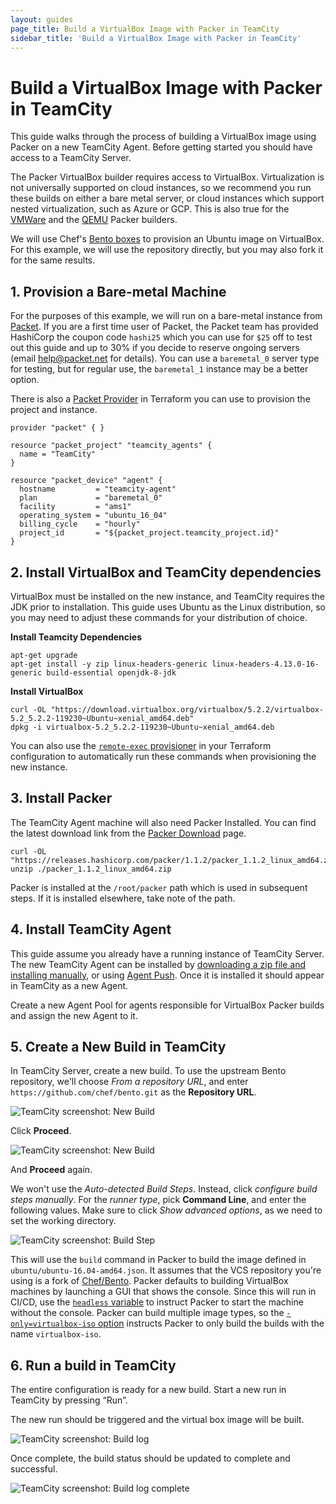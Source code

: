 ```yaml
---
layout: guides
page_title: Build a VirtualBox Image with Packer in TeamCity
sidebar_title: 'Build a VirtualBox Image with Packer in TeamCity'
---
```


# Build a VirtualBox Image with Packer in TeamCity

This guide walks through the process of building a VirtualBox image using
Packer on a new TeamCity Agent. Before getting started you should have access
to a TeamCity Server.

The Packer VirtualBox builder requires access to VirtualBox. Virtualization is
not universally supported on cloud instances, so we recommend you run these
builds on either a bare metal server, or cloud instances which support nested
virtualization, such as Azure or GCP. This is also true for the
[VMWare](/docs/builders/vmware) and the [QEMU](/docs/builders/qemu)
Packer builders.

We will use Chef's [Bento boxes](https://github.com/chef/bento) to provision an
Ubuntu image on VirtualBox. For this example, we will use the repository
directly, but you may also fork it for the same results.

## 1. Provision a Bare-metal Machine

For the purposes of this example, we will run on a bare-metal instance from
[Packet](https://www.packet.net/). If you are a first time user of Packet, the
Packet team has provided HashiCorp the coupon code `hashi25` which you can use
for `$25` off to test out this guide and up to 30&#x25; if you decide to
reserve ongoing servers (email help@packet.net for details). You can use
a `baremetal_0` server type for testing, but for regular use, the `baremetal_1`
instance may be a better option.

There is also a [Packet
Provider](https://www.terraform.io/docs/providers/packet/index.html) in
Terraform you can use to provision the project and instance.

```hcl
provider "packet" { }

resource "packet_project" "teamcity_agents" {
  name = "TeamCity"
}

resource "packet_device" "agent" {
  hostname         = "teamcity-agent"
  plan             = "baremetal_0"
  facility         = "ams1"
  operating_system = "ubuntu_16_04"
  billing_cycle    = "hourly"
  project_id       = "${packet_project.teamcity_project.id}"
}
```

## 2. Install VirtualBox and TeamCity dependencies

VirtualBox must be installed on the new instance, and TeamCity requires the JDK
prior to installation. This guide uses Ubuntu as the Linux distribution, so you
may need to adjust these commands for your distribution of choice.

**Install Teamcity Dependencies**

```shell
apt-get upgrade
apt-get install -y zip linux-headers-generic linux-headers-4.13.0-16-generic build-essential openjdk-8-jdk
```

**Install VirtualBox**

```shell
curl -OL "https://download.virtualbox.org/virtualbox/5.2.2/virtualbox-5.2_5.2.2-119230~Ubuntu~xenial_amd64.deb"
dpkg -i virtualbox-5.2_5.2.2-119230~Ubuntu~xenial_amd64.deb
```

You can also use the [`remote-exec`
provisioner](https://www.terraform.io/docs/provisioners/remote-exec.html) in
your Terraform configuration to automatically run these commands when
provisioning the new instance.

## 3. Install Packer

The TeamCity Agent machine will also need Packer Installed. You can find the
latest download link from the [Packer
Download](/downloads) page.

```shell
curl -OL "https://releases.hashicorp.com/packer/1.1.2/packer_1.1.2_linux_amd64.zip"
unzip ./packer_1.1.2_linux_amd64.zip
```

Packer is installed at the `/root/packer` path which is used in subsequent
steps. If it is installed elsewhere, take note of the path.

## 4. Install TeamCity Agent

This guide assume you already have a running instance of TeamCity Server. The
new TeamCity Agent can be installed by [downloading a zip file and installing
manually](https://confluence.jetbrains.com/display/TCD10//Setting+up+and+Running+Additional+Build+Agents#SettingupandRunningAdditionalBuildAgents-InstallingAdditionalBuildAgents),
or using [Agent
Push](https://confluence.jetbrains.com/display/TCD10//Setting+up+and+Running+Additional+Build+Agents#SettingupandRunningAdditionalBuildAgents-InstallingviaAgentPush).
Once it is installed it should appear in TeamCity as a new Agent.

Create a new Agent Pool for agents responsible for VirtualBox Packer builds and
assign the new Agent to it.

## 5. Create a New Build in TeamCity

In TeamCity Server, create a new build. To use the upstream Bento repository,
we'll choose _From a repository URL_, and enter
`https://github.com/chef/bento.git` as the **Repository URL**.

![TeamCity screenshot: New Build](/img/guides/teamcity_create_project_from_url-1.png)

Click **Proceed**.

![TeamCity screenshot: New Build](/img/guides/teamcity_create_project_from_url-2.png)

And **Proceed** again.

We won't use the _Auto-detected Build Steps_. Instead, click _configure build
steps manually_. For the _runner type_, pick **Command Line**, and enter the
following values. Make sure to click _Show advanced options_, as we need to set
the working directory.

![TeamCity screenshot: Build Step](/img/guides/teamcity_build_configuration.png)

This will use the `build` command in Packer to build the image defined in
`ubuntu/ubuntu-16.04-amd64.json`. It assumes that the VCS repository you're
using is a fork of [Chef/Bento](https://github.com/chef/bento). Packer defaults
to building VirtualBox machines by launching a GUI that shows the console.
Since this will run in CI/CD, use the [`headless`
variable](/docs/builders/virtualbox-iso#headless) to instruct Packer to
start the machine without the console. Packer can build multiple image types,
so the [`-only=virtualbox-iso`
option](/docs/commands/build#only-foo-bar-baz) instructs Packer to only
build the builds with the name `virtualbox-iso`.

## 6. Run a build in TeamCity

The entire configuration is ready for a new build. Start a new run in TeamCity
by pressing “Run”.

The new run should be triggered and the virtual box image will be built.

![TeamCity screenshot: Build log](/img/guides/teamcity_build_log.png)

Once complete, the build status should be updated to complete and successful.

![TeamCity screenshot: Build log complete](/img/guides/teamcity_build_log_complete.png)
